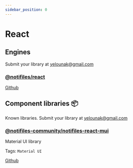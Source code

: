 ```yaml
---
sidebar_position: 0
---
```


# React 

## Engines
Submit your library at yelounak@gmail.com

### [@notifiles/react](https://github.com/notifiles/react)

[Github](https://github.com/notifiles/react)


## Component libraries 📦
Known libraries.
Submit your library at yelounak@gmail.com

### [@notifiles-community/notifiles-react-mui](https://github.com/notifiles-community/notifiles-react-mui)
Material UI library 

Tags: ```Material UI```

[Github](https://github.com/notifiles-community/notifiles-react-mui)

